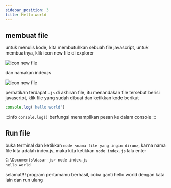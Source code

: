 ```yaml
---
sidebar_position: 3
title: Hello world  
---
```


## membuat file

untuk menulis kode, kita membutuhkan sebuah file javascript, untuk membuatnya, klik icon new file di explorer

![icon new file](/img/new-file.png)

dan namakan index.js

![icon new file](/img/indexjs.png)

perhatikan terdapat `.js` di akhiran file, itu menandakan file tersebut berisi javascript, klik file yang sudah dibuat dan ketikkan kode berikut
```js
console.log('hello world')
```

:::info
`console.log()` berfungsi menampilkan pesan ke dalam console
:::

## Run file

buka terminal dan ketikkan `node <nama file yang ingin dirun>`, karna nama file kita adalah index.js, maka kita ketikkan `node index.js` lalu enter

```bash
C:\Documents\dasar-js> node index.js
hello world
```

selamat!!! program pertamamu berhasil, coba ganti hello world dengan kata lain dan run ulang
